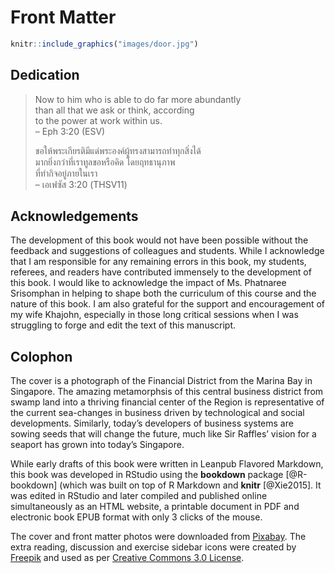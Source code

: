 # Front Matter {-}

```r
knitr::include_graphics("images/door.jpg")
```


## Dedication {-}

>
> Now to him who is able to do far more abundantly<br>\newline than all that we ask or think, according  <br>\newline to the power at work within us. <br>\newline -- Eph 3:20 (ESV)
>
>
>
> \tai ขอให้พระเกียรติมีแด่พระองค์ผู้ทรงสามารถทำทุกสิ่งได้ <br>\newline มากยิ่งกว่าที่เราทูลขอหรือคิด โดยฤทธานุภาพ <br>\newline ที่ทำกิจอยู่ภายในเรา <br>\newline -- เอเฟซัส 3:20 (THSV11)
>

## Acknowledgements {-}

The development of this book would not have been possible without the feedback and suggestions of colleagues and students. While I acknowledge that I am responsible for any remaining errors in this book, my students, referees, and readers have contributed immensely to the development of this book. I would like to acknowledge the impact of Ms. Phatnaree Srisomphan in helping to shape both the curriculum of this course and the nature of this book. I am also grateful for the support and encouragement of my wife Khajohn, especially in those long critical sessions when I was struggling to forge and edit the text of this manuscript. 

## Colophon {-}

The cover is a photograph of the Financial District from the Marina Bay in Singapore. The amazing metamorphsis of this central business district from swamp land into a thriving financial center of the Region is representative of the current sea-changes in business driven by technological and social developments. Similarly, today's developers of business systems are sowing seeds that will change the future, much like Sir Raffles' vision for a seaport has grown into today's Singapore. 

While early drafts of this book were written in Leanpub Flavored Markdown, this book was developed in RStudio using the **bookdown** package [@R-bookdown] (which was built on top of R Markdown and **knitr** [@Xie2015]. It was edited in RStudio and later compiled and published online simultaneously as an HTML website, a printable document in PDF and electronic book EPUB format with only 3 clicks of the mouse.  

The cover and front matter photos were downloaded from [Pixabay](https://pixabay.com/images/search/singapore).
The extra reading, discussion and exercise sidebar icons were created by [Freepik](https://www.freepik.com) and used as per [Creative Commons 3.0 License](https://creativecommons.org/licenses/by/3.0).
